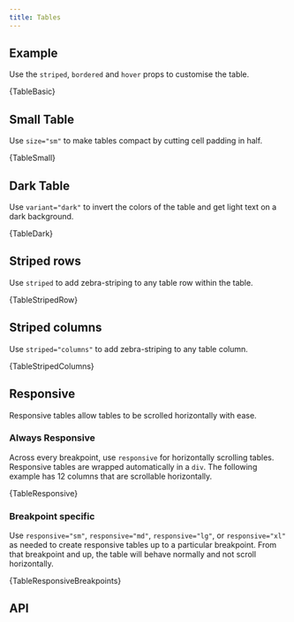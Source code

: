 ```yaml
---
title: Tables
---
```



## Example

Use the `striped`, `bordered` and `hover` props to customise the table.

<CodeBlock language="jsx" live>
  {TableBasic}
</CodeBlock>

## Small Table

Use `size="sm"` to make tables compact by cutting cell padding in half.

<CodeBlock language="jsx" live>
  {TableSmall}
</CodeBlock>

## Dark Table

Use `variant="dark"` to invert the colors of the table and get light text
on a dark background.

<CodeBlock language="jsx" live>
  {TableDark}
</CodeBlock>

## Striped rows

Use `striped` to add zebra-striping to any table row within the table.

<CodeBlock language="jsx" live>
  {TableStripedRow}
</CodeBlock>

## Striped columns

Use `striped="columns"` to add zebra-striping to any table column.

<CodeBlock language="jsx" live>
  {TableStripedColumns}
</CodeBlock>

## Responsive

Responsive tables allow tables to be scrolled horizontally with ease.

### Always Responsive

Across every breakpoint, use `responsive` for horizontally scrolling tables.
Responsive tables are wrapped automatically in a `div`. The following example
has 12 columns that are scrollable horizontally.

<CodeBlock language="jsx" live>
  {TableResponsive}
</CodeBlock>

### Breakpoint specific

Use `responsive="sm"`, `responsive="md"`, `responsive="lg"`, or `responsive="xl"`
as needed to create responsive tables up to a particular breakpoint. From that
breakpoint and up, the table will behave normally and not scroll horizontally.

<CodeBlock language="jsx" live>
  {TableResponsiveBreakpoints}
</CodeBlock>

## API
